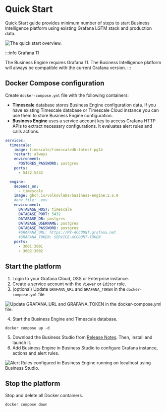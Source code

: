 
# Quick Start

Quick Start guide provides minimum number of steps to start Business Intelligence platform using existing Grafana LGTM stack and production data.

<Image
  title="The quick start overview."
  src="/img/big/quick-start/quick-start.png"
/>

:::info Grafana 11

The Business Engine requires Grafana 11. The Business Intelligence platform will always be compatible with the current Grafana version.
:::

## Docker Compose configuration

Create `docker-compose.yml` file with the following containers:

- **Timescale** database stores Business Engine configuration data. If you have existing Timescale database or Timescale Cloud instance you can use them to store Business Engine configuration.
- **Business Engine** uses a service account key to access Grafana HTTP APIs to extract necessary configurations. It evaluates alert rules and calls actions.

```yml
services:
  timescale:
    image: timescale/timescaledb:latest-pg14
    restart: always
    environment:
      POSTGRES_PASSWORD: postgres
    ports:
      - 5432:5432

  engine:
    depends_on:
      - timescale
    image: ghcr.io/volkovlabs/business-engine:2.6.0
    #env_file: .env
    environment:
      DATABASE_HOST: timescale
      DATABASE_PORT: 5432
      DATABASE_DB: postgres
      DATABASE_USERNAME: postgres
      DATABASE_PASSWORD: postgres
      #GRAFANA_URL: https://MY-ACCOUNT.grafana.net
      #GRAFANA_TOKEN: SERVICE-ACCOUNT-TOKEN
    ports:
      - 3001:3001
      - 3002:3002
```

## Start the platform

1. Login to your Grafana Cloud, OSS or Enterprise instance.
2. Create a service account with the `Viewer` or `Editor` role.
3. (optional) Update `GRAFANA_URL` and `GRAFANA_TOKEN` in the `docker-compose.yml` file

<Image
  title="Update GRAFANA_URL and GRAFANA_TOKEN in the docker-compose.yml file."
  src="/img/big/quick-start/token-yml.png"
/>

4. Start the Business Engine and Timescale database.

```
docker compose up -d
```

5. Download the Business Studio from [Release Notes](../release). Then, install and launch it.
6. Add Business Engine in Business Studio to configure Grafana instance, actions and alert rules.

<Image
  title="Alert Rules configured in Business Engine running on localhost using Business Studio."
  src="/img/big/business-studio/alerts.png"
/>

## Stop the platform

Stop and delete all Docker containers.

```
docker compose down
```
